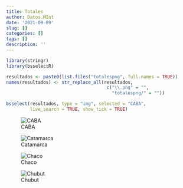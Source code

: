 ```yaml
---
title: Totales
author: Datos.MInt
date: '2021-09-09'
slug: []
categories: []
tags: []
description: ''
---
```

```r
library(stringr)
library(bsselectR)

resultados <- paste0(list.files("totalespng", full.names = TRUE))
names(resultados) <- str_replace_all(resultados, 
                                      c("\\.png" = "", 
                                        "totalespng/" = ""))

bsselect(resultados, type = "img", selected = "CABA", 
         live_search = TRUE, show_tick = TRUE)
```


 ![CABA](/CABA.png)

![Catamarca](/Catamarca.png)

![Chaco](/Chaco.png)


![Chubut](/Chubut.png)